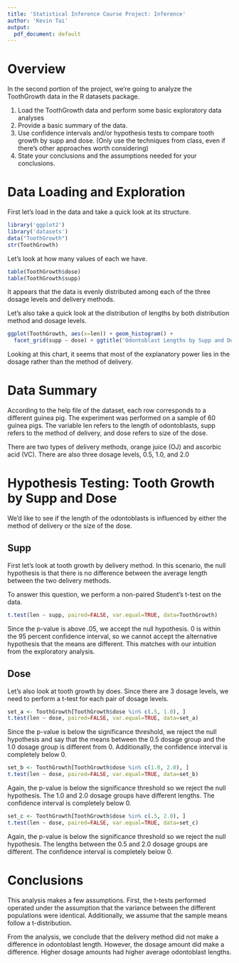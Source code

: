 ```yaml
---
title: 'Statistical Inference Course Project: Inference'
author: 'Kevin Tai'
output:
  pdf_document: default
---
```

  
# Overview
In the second portion of the project, we're going to analyze the ToothGrowth data in the R datasets package.

1. Load the ToothGrowth data and perform some basic exploratory data analyses
2. Provide a basic summary of the data.
3. Use confidence intervals and/or hypothesis tests to compare tooth growth by supp and dose. (Only use the techniques from class, even if there's other approaches worth considering)
4. State your conclusions and the assumptions needed for your conclusions.

# Data Loading and Exploration
First let's load in the data and take a quick look at its structure.

```r
library('ggplot2')
library('datasets')
data("ToothGrowth")
str(ToothGrowth)
```

Let's look at how many values of each we have.

```r
table(ToothGrowth$dose)
table(ToothGrowth$supp)
```

It appears that the data is evenly distributed among each of the three dosage levels and delivery methods.

Let's also take a quick look at the distribution of lengths by both distribution method and dosage levels.

```r
ggplot(ToothGrowth, aes(x=len)) + geom_histogram() + 
  facet_grid(supp ~ dose) + ggtitle('Odontoblast Lengths by Supp and Dose')
```

Looking at this chart, it seems that most of the explanatory power lies in the dosage rather than the method of delivery.

# Data Summary
According to the help file of the dataset, each row corresponds to a different guinea pig. The experiment was performed on a sample of 60 guinea pigs. The variable len refers to the length of odontoblasts, supp refers to the method of delivery, and dose refers to size of the dose.

There are two types of delivery methods, orange juice (OJ) and ascorbic acid (VC). There are also three dosage levels, 0.5, 1.0, and 2.0

# Hypothesis Testing: Tooth Growth by Supp and Dose
We'd like to see if the length of the odontoblasts is influenced by either the method of delivery or the size of the dose.

## Supp
First let's look at tooth growth by delivery method. In this scenario, the null hypothesis is that there is no difference between the average length between the two delivery methods.

To answer this question, we perform a non-paired Student's t-test on the data.

```r
t.test(len ~ supp, paired=FALSE, var.equal=TRUE, data=ToothGrowth)
```

Since the p-value is above .05, we accept the null hypothesis. 0 is within the 95 percent confidence interval, so we cannot accept the alternative hypothesis that the means are different. This matches with our intuition from the exploratory analysis.

## Dose
Let's also look at tooth growth by does. Since there are 3 dosage levels, we need to perform a t-test for each pair of dosage levels.

```r
set_a <- ToothGrowth[ToothGrowth$dose %in% c(.5, 1.0), ]
t.test(len ~ dose, paired=FALSE, var.equal=TRUE, data=set_a)
```

Since the p-value is below the significance threshold, we reject the null hypothesis and say that the means between the 0.5 dosage group and the 1.0 dosage group is different from 0. Additionally, the confidence interval is completely below 0.

```r
set_b <- ToothGrowth[ToothGrowth$dose %in% c(1.0, 2.0), ]
t.test(len ~ dose, paired=FALSE, var.equal=TRUE, data=set_b)
```

Again, the p-value is below the significance threshold so we reject the null hypothesis. The 1.0 and 2.0 dosage groups have different lengths. The confidence interval is completely below 0.

```r
set_c <- ToothGrowth[ToothGrowth$dose %in% c(.5, 2.0), ]
t.test(len ~ dose, paired=FALSE, var.equal=TRUE, data=set_c)
```

Again, the p-value is below the significance threshold so we reject the null hypothesis. The lengths between the 0.5 and 2.0 dosage groups are different. The confidence interval is completely below 0.

# Conclusions
This analysis makes a few assumptions. First, the t-tests performed operated under the assumption that the variance between the different populations were identical. Additionally, we assume that the sample means follow a t-distribution.

From the analysis, we conclude that the delivery method did not make a difference in odontoblast length. However, the dosage amount did make a difference. Higher dosage amounts had higher average odontoblast lengths.